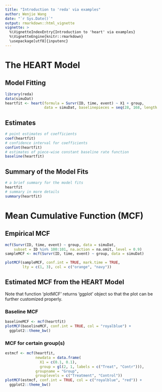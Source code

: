 ```yaml
---
title: "Introduction to 'reda' via examples"
author: Wenjie Wang
date: "`r Sys.Date()`"
output: rmarkdown::html_vignette
vignette: >
  %\VignetteIndexEntry{Introduction to 'heart' via examples}
  %\VignetteEngine{knitr::rmarkdown}
  \usepackage[utf8]{inputenc}
---
```


# The HEART Model

## Model Fitting

```r
library(reda)
data(simuDat)
heartfit <- heart(formula = Survr(ID, time, event) ~ X1 + group, 
                  data = simuDat, baselinepieces = seq(28, 168, length = 6))
```

## Estimates 

```r
# point estimates of coefficients
coef(heartfit)
# confidence interval for coefficients
confint(heartfit)
# estimates of piece-wise constant baseline rate function
baseline(heartfit)
```

## Summary of the Model Fits

```r
# a brief summary for the model fits
heartfit 
# summary in more details
summary(heartfit)
```

# Mean Cumulative Function (MCF)

## Empirical MCF

```r
mcf(Survr(ID, time, event) ~ group, data = simuDat,
    subset = ID %in% 100:101, na.action = na.omit, level = 0.9)
sampleMCF <- mcf(Survr(ID, time, event) ~ group, data = simuDat)
```

```r
plotMCF(sampleMCF, conf.int = TRUE, mark.time = TRUE, 
        lty = c(1, 3), col = c("orange", "navy"))
```

## Estimated MCF from the HEART Model

Note that function 'plotMCF' returns 'ggplot' object so that the plot can be 
further customized properly.

### Baseline MCF 

```r
baselineMCF <- mcf(heartfit)
plotMCF(baselineMCF, conf.int = TRUE, col = "royalblue") +
  ggplot2::theme_bw()
```

### MCF for certain group(s)

```r
estmcf <- mcf(heartfit, 
              newdata = data.frame(
                X1 = c(0.1, 0.1), 
                group = gl(2, 1, labels = c("Treat", "Contr"))), 
              groupname = "Group", 
              grouplevels = c("Treatment", "Control"))
plotMCF(estmcf, conf.int = TRUE, col = c("royalblue", "red")) +
  ggplot2::theme_bw()
```
